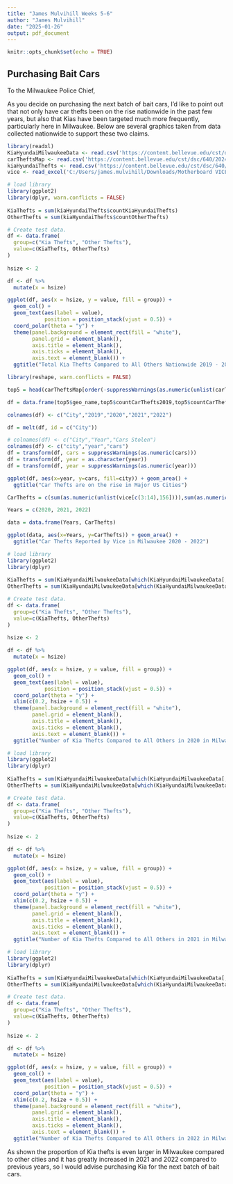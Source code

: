 ---
title: "James Mulvihill Weeks 5-6"
author: "James Mulvihill"
date: "2025-01-26"
output: pdf_document
---

```{r setup, include=FALSE}
knitr::opts_chunk$set(echo = TRUE)
```

## Purchasing Bait Cars

To the Milwaukee Police Chief,

As you decide on purchasing the next batch of bait cars, I'd like to point out that not only have car thefts been on the rise nationwide in the past few years, but also that Kias have been targeted much more frequently, particularly here in Milwaukee. Below are several graphics taken from data collected nationwide to support these two claims.

```{r, include=FALSE}

library(readxl)
KiaHyundaiMilwaukeeData <- read.csv('https://content.bellevue.edu/cst/dsc/640/2024Update/Datasets/KiaHyundaiMilwaukeeData.csv')
carTheftsMap <- read.csv('https://content.bellevue.edu/cst/dsc/640/2024Update/Datasets/carTheftsMap.csv')
kiaHyundaiThefts <- read.csv('https://content.bellevue.edu/cst/dsc/640/2024Update/Datasets/kiaHyundaiThefts.csv')
vice <- read_excel('C:/Users/james.mulvihill/Downloads/Motherboard VICE News Kia Hyundai Theft Data.xlsx')
```

```{r, echo=FALSE}

# load library
library(ggplot2)
library(dplyr, warn.conflicts = FALSE)
 
KiaThefts = sum(kiaHyundaiThefts$countKiaHyundaiThefts)
OtherThefts = sum(kiaHyundaiThefts$countOtherThefts)

# Create test data.
df <- data.frame(
  group=c("Kia Thefts", "Other Thefts"),
  value=c(KiaThefts, OtherThefts)
)
 
hsize <- 2

df <- df %>% 
  mutate(x = hsize)

ggplot(df, aes(x = hsize, y = value, fill = group)) +
  geom_col() +
  geom_text(aes(label = value),
            position = position_stack(vjust = 0.5)) +
  coord_polar(theta = "y") +
  theme(panel.background = element_rect(fill = "white"),
        panel.grid = element_blank(),
        axis.title = element_blank(),
        axis.ticks = element_blank(),
        axis.text = element_blank()) + 
  ggtitle("Total Kia Thefts Compared to All Others Nationwide 2019 - 2022") 

```

```{r, echo=FALSE}
library(reshape, warn.conflicts = FALSE)

top5 = head(carTheftsMap[order(-suppressWarnings(as.numeric(unlist(carTheftsMap$countCarThefts2022)))),],5)

df = data.frame(top5$geo_name,top5$countCarThefts2019,top5$countCarThefts2020,top5$countCarThefts2021,top5$countCarThefts2022)

colnames(df) <- c("City","2019","2020","2021","2022")

df = melt(df, id = c("City"))

# colnames(df) <- c("City","Year","Cars Stolen")
colnames(df) <- c("city","year","cars")
df = transform(df, cars = suppressWarnings(as.numeric(cars)))
df = transform(df, year = as.character(year))
df = transform(df, year = suppressWarnings(as.numeric(year)))

ggplot(df, aes(x=year, y=cars, fill=city)) + geom_area() + 
  ggtitle("Car Thefts are on the rise in Major US Cities")  

```

```{r, echo=FALSE}
CarThefts = c(sum(as.numeric(unlist(vice[c(3:14),156]))),sum(as.numeric(unlist(vice[c(15:26),156]))),sum(as.numeric(unlist(vice[c(27:38),156]))))

Years = c(2020, 2021, 2022)

data = data.frame(Years, CarThefts)

ggplot(data, aes(x=Years, y=CarThefts)) + geom_area() + 
  ggtitle("Car Thefts Reported by Vice in Milwaukee 2020 - 2022") 
```


```{r, echo=FALSE}

# load library
library(ggplot2)
library(dplyr)
 
KiaThefts = sum(KiaHyundaiMilwaukeeData[which(KiaHyundaiMilwaukeeData[,2]==2020),5])
OtherThefts = sum(KiaHyundaiMilwaukeeData[which(KiaHyundaiMilwaukeeData[,2]==2020),6])

# Create test data.
df <- data.frame(
  group=c("Kia Thefts", "Other Thefts"),
  value=c(KiaThefts, OtherThefts)
)
 
hsize <- 2

df <- df %>% 
  mutate(x = hsize)

ggplot(df, aes(x = hsize, y = value, fill = group)) +
  geom_col() +
  geom_text(aes(label = value),
            position = position_stack(vjust = 0.5)) +
  coord_polar(theta = "y") +
  xlim(c(0.2, hsize + 0.5)) +
  theme(panel.background = element_rect(fill = "white"),
        panel.grid = element_blank(),
        axis.title = element_blank(),
        axis.ticks = element_blank(),
        axis.text = element_blank()) + 
  ggtitle("Number of Kia Thefts Compared to All Others in 2020 in Milwaukee") 
```

```{r, echo=FALSE}

# load library
library(ggplot2)
library(dplyr)
 
KiaThefts = sum(KiaHyundaiMilwaukeeData[which(KiaHyundaiMilwaukeeData[,2]==2021),5])
OtherThefts = sum(KiaHyundaiMilwaukeeData[which(KiaHyundaiMilwaukeeData[,2]==2021),6])

# Create test data.
df <- data.frame(
  group=c("Kia Thefts", "Other Thefts"),
  value=c(KiaThefts, OtherThefts)
)
 
hsize <- 2

df <- df %>% 
  mutate(x = hsize)

ggplot(df, aes(x = hsize, y = value, fill = group)) +
  geom_col() +
  geom_text(aes(label = value),
            position = position_stack(vjust = 0.5)) +
  coord_polar(theta = "y") +
  xlim(c(0.2, hsize + 0.5)) +
  theme(panel.background = element_rect(fill = "white"),
        panel.grid = element_blank(),
        axis.title = element_blank(),
        axis.ticks = element_blank(),
        axis.text = element_blank()) + 
  ggtitle("Number of Kia Thefts Compared to All Others in 2021 in Milwaukee") 
```

```{r, echo=FALSE}

# load library
library(ggplot2)
library(dplyr)
 
KiaThefts = sum(KiaHyundaiMilwaukeeData[which(KiaHyundaiMilwaukeeData[,2]==2022),5])
OtherThefts = sum(KiaHyundaiMilwaukeeData[which(KiaHyundaiMilwaukeeData[,2]==2022),6])

# Create test data.
df <- data.frame(
  group=c("Kia Thefts", "Other Thefts"),
  value=c(KiaThefts, OtherThefts)
)
 
hsize <- 2

df <- df %>% 
  mutate(x = hsize)

ggplot(df, aes(x = hsize, y = value, fill = group)) +
  geom_col() +
  geom_text(aes(label = value),
            position = position_stack(vjust = 0.5)) +
  coord_polar(theta = "y") +
  xlim(c(0.2, hsize + 0.5)) +
  theme(panel.background = element_rect(fill = "white"),
        panel.grid = element_blank(),
        axis.title = element_blank(),
        axis.ticks = element_blank(),
        axis.text = element_blank()) + 
  ggtitle("Number of Kia Thefts Compared to All Others in 2022 in Milwaukee") 
```

As shown the proportion of Kia thefts is even larger in Milwaukee compared to other cities and it has greatly increased in 2021 and 2022 compared to previous years, so I would advise purchasing Kia for the next batch of bait cars.

